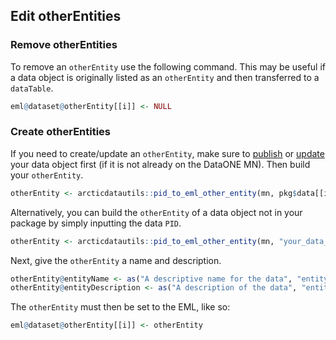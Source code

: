 ## Edit otherEntities

### Remove otherEntities

To remove an `otherEntity` use the following command. This may be useful if a data object is originally listed as an `otherEntity` and then transferred to a `dataTable`.

```r
eml@dataset@otherEntity[[i]] <- NULL
```

### Create otherEntities

If you need to create/update an `otherEntity`, make sure to [publish](#publish-an-object) or [update](#update-an-object) your data object first (if it is not already on the DataONE MN). Then build your `otherEntity`.

```r
otherEntity <- arcticdatautils::pid_to_eml_other_entity(mn, pkg$data[[i]])[[1]]
```

Alternatively, you can build the `otherEntity` of a data object not in your package by simply inputting the data `PID`.

```r
otherEntity <- arcticdatautils::pid_to_eml_other_entity(mn, "your_data_pid")[[1]]
```

Next, give the `otherEntity` a name and description.

```r
otherEntity@entityName <- as("A descriptive name for the data", "entityName")
otherEntity@entityDescription <- as("A description of the data", "entityDescription")
```

The `otherEntity` must then be set to the EML, like so: 

``` r
eml@dataset@otherEntity[[i]] <- otherEntity
```

